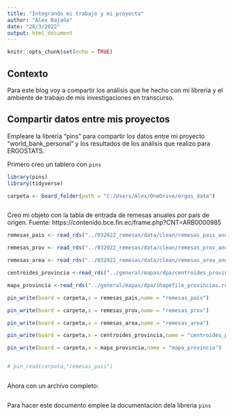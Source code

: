 ```yaml
---
title: "Integrando mi trabajo y mi proyecto"
author: "Alex Bajaña"
date: "28/3/2022"
output: html_document
---
```


```r
knitr::opts_chunk$set(echo = TRUE)
```

## Contexto

Para este blog voy a compartir los análisis que he hecho con mi libreria y el ambiente de trabajo de mis investigaciones en transcurso. 

## Compartir datos entre mis proyectos

Empleare la libreria "pins" para compartir los datos entre mi proyecto "world_bank_personal" y los resultados de los análisis que realizo para ERGOSTATS. 

Primero creo un tablero con `pins`
```r
library(pins)
library(tidyverse)

carpeta <- board_folder(path = "C:/Users/Alex/OneDrive/ergos_data")



```
Creo mi objeto con la tabla de entrada de remesas anuales por pais de origen. Fuente: https://contenido.bce.fin.ec/frame.php?CNT=ARB0000985

```r
remesas_pais <- read_rds("../032022_remesas/data/clean/remesas_pais_anual_25032022.rds")

remesas_prov <- read_rds("../032022_remesas/data/clean/remesas_prov_anual_25032022.rds")

remesas_area <- read_rds("../032022_remesas/data/clean/remesas_area_anual_25032022.rds")

centroides_provincia <-read_rds("../general/mapas/dpa/centroides_provincias.rds")

mapa_provincia <-read_rds("../general/mapas/dpa/shapefile_provincias.rds")

pin_write(board = carpeta,x = remesas_pais,name = "remesas_pais")

pin_write(board = carpeta,x = remesas_prov,name = "remesas_prov")

pin_write(board = carpeta,x = remesas_area,name = "remesas_area")

pin_write(board = carpeta,x = centroides_provincia,name = "centroides_provincia")

pin_write(board = carpeta,x = mapa_provincia,name = "mapa_provincia")


# pin_read(carpeta,"remesas_pais")



```


Ahora con un archivo completo:

```r

```


Para hacer este documento emplee la documentación dela libreria `pins`